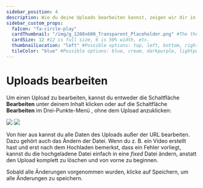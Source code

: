 ---
sidebar_position: 4
description: Wie du deine Uploads bearbeiten kannst, zeigen wir dir in diesem Abschnitt.
sidebar_custom_props:
  faIcon: "fa-circle-play"
  cardThumbnail: "/img/g_1200x600_Transparent_Placeholder.png" #The thumbnail on the category card.
  cardSize: 12 #12 is full size, 6 is 50% width, etc.
  thumbnailLocation: "left" #Possible options: top, left, bottom, right, none
  tileColor: "blue" #Possible options: blue, cream, darkpurple, lightpurple, mauve, orange, pink, none
---

# Uploads bearbeiten

Um einen Upload zu bearbeiten, kannst du entweder die Schaltfläche **<OdyseeIcon type="edit"/> Bearbeiten** unter deinem Inhalt klicken oder auf die Schaltfläche **<OdyseeIcon type="edit"/> Bearbeiten** im Drei-Punkte-Menü <OdyseeIcon type="morevertical"/>, ohne dem Upload anzuklicken:

<Image src="/img/de/more_vertical_card_edit_light.png#light" />
<Image src="/img/de/more_vertical_card_edit_dark.png#dark" />

Von hier aus kannst du alle Daten des Uploads außer der URL bearbeiten. Dazu gehört auch das Ändern der Datei. Wenn du z. B. ein Video erstellt hast und erst nach dem Hochladen bemerkst, dass ein Fehler vorliegt, kannst du die hochgeladene Datei einfach in eine *fixed* Datei ändern, anstatt den Upload komplett zu löschen und von vorne zu beginnen.

Sobald alle Änderungen vorgenommen wurden, klicke auf <PrimaryOdyseeButton>Speichern</PrimaryOdyseeButton>, um alle Änderungen zu speichern. 
